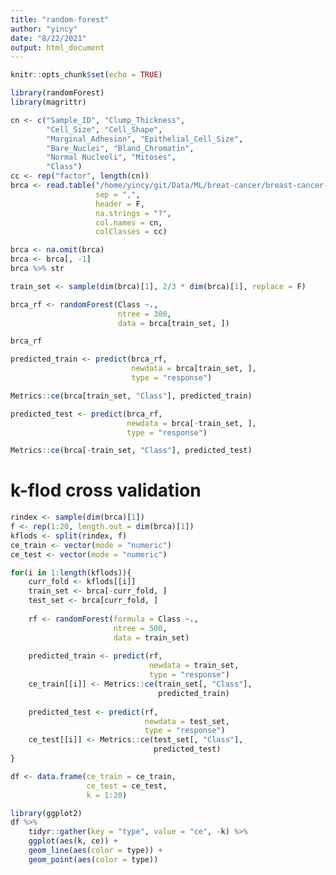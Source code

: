 ```yaml
---
title: "random-forest"
author: "yincy"
date: "8/22/2021"
output: html_document
---
```


```r
knitr::opts_chunk$set(echo = TRUE)
```

```r
library(randomForest)
library(magrittr)

cn <- c("Sample_ID", "Clump_Thickness", 
        "Cell_Size", "Cell_Shape", 
        "Marginal_Adhesion", "Epithelial_Cell_Size", 
        "Bare_Nuclei", "Bland_Chromatin", 
        "Normal Nucleoli", "Mitoses", 
        "Class")
cc <- rep("factor", length(cn))
brca <- read.table("/home/yincy/git/Data/ML/breat-cancer/breast-cancer-wisconsin.data", 
                   sep = ",", 
                   header = F, 
                   na.strings = "?", 
                   col.names = cn, 
                   colClasses = cc)

brca <- na.omit(brca)
brca <- brca[, -1]
brca %>% str
```

```r
train_set <- sample(dim(brca)[1], 2/3 * dim(brca)[1], replace = F)

brca_rf <- randomForest(Class ~., 
                        ntree = 300, 
                        data = brca[train_set, ])

brca_rf
```

```r
predicted_train <- predict(brca_rf, 
                           newdata = brca[train_set, ], 
                           type = "response")

Metrics::ce(brca[train_set, "Class"], predicted_train)
```

```r
predicted_test <- predict(brca_rf, 
                          newdata = brca[-train_set, ], 
                          type = "response")

Metrics::ce(brca[-train_set, "Class"], predicted_test)
```

# k-flod cross validation
```r
rindex <- sample(dim(brca)[1])
f <- rep(1:20, length.out = dim(brca)[1])
kflods <- split(rindex, f)
ce_train <- vector(mode = "numeric")
ce_test <- vector(mode = "numeric")

for(i in 1:length(kflods)){
    curr_fold <- kflods[[i]]
    train_set <- brca[-curr_fold, ]
    test_set <- brca[curr_fold, ]
    
    rf <- randomForest(formula = Class ~., 
                       ntree = 500, 
                       data = train_set)
    
    predicted_train <- predict(rf, 
                               newdata = train_set, 
                               type = "response")
    ce_train[[i]] <- Metrics::ce(train_set[, "Class"], 
                                 predicted_train)
    
    predicted_test <- predict(rf, 
                              newdata = test_set, 
                              type = "response")
    ce_test[[i]] <- Metrics::ce(test_set[, "Class"], 
                                predicted_test)
}
```

```r
df <- data.frame(ce_train = ce_train, 
                 ce_test = ce_test, 
                 k = 1:20)

library(ggplot2)
df %>% 
    tidyr::gather(key = "type", value = "ce", -k) %>% 
    ggplot(aes(k, ce)) +
    geom_line(aes(color = type)) +
    geom_point(aes(color = type))
```









